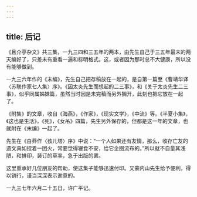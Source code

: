 ```yaml
---
---
---
```

title: 后记
---




《且介亭杂文》共三集，一九三四和三五年的两本，由先生自己于三五年最末的两天编好了，只差未有重看一遍和标明格式。这，或者因为那时总不大健康，所以没有能够做到。

一九三六年作的《末编》，先生自己把存稿放在一起的，是自第一篇至《曹靖华译〈苏联作家七人集〉序》。《因太炎先生而想起的二三事》，和《关于太炎先生二三事》，似乎同属姊妹篇，虽然当时因是未完稿而另外搁开，此刻也把它放在一起了。

《附集》的文章，收自《海燕》，《作家》，《现实文学》，《中流》等。《半夏小集》，《这也是生活》，《死》，《女吊》四篇，先生另外保存的，但都是这一年的文章，也就附在《末编》一起了。

先生在《白莽作〈孩儿塔〉序》中说：“一个人如果还有友情，那么，收存亡友的遗文真如捏着一团火，常要觉得寝食不安，给它企图流布的。”所以就不自量其浅陋，和排印，装订的草率，急于出版的罢。

这里重承好几位朋友的帮助，使这集子能够迅速付印。又蒙内山先生给予便利，得以销行，谨当深深表示谢意的。

一九三七年六月二十五日，许广平记。